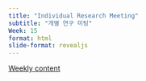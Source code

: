 ```yaml
---
title: "Individual Research Meeting"
subtitle: "개별 연구 미팅" 
Week: 15
format: html
slide-format: revealjs
---
```


[Weekly content](https://changjunlee.com/teaching/grad_stat/weekly_2/)

<br>
